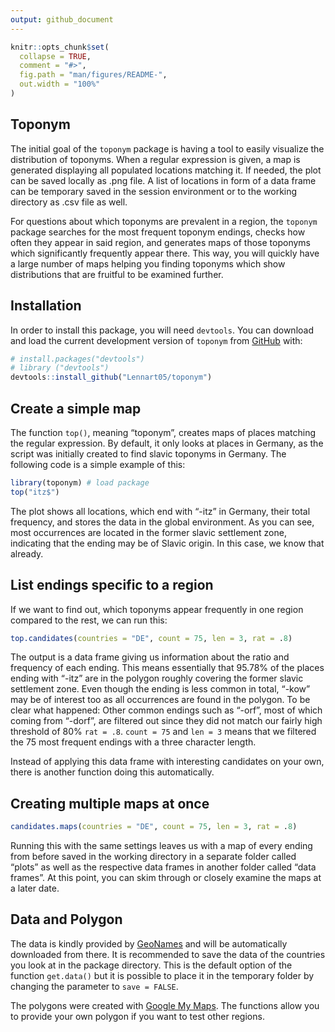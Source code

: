 ```yaml
---
output: github_document
---
```


<!-- README.md is generated from README.Rmd. Please edit that file -->

```r
knitr::opts_chunk$set(
  collapse = TRUE,
  comment = "#>",
  fig.path = "man/figures/README-",
  out.width = "100%"
)
```

## Toponym

<!-- badges: start -->
<!-- badges: end -->

The initial goal of the `toponym` package is having a tool to easily visualize the distribution of toponyms. When a regular expression is given, a map is generated displaying all populated locations matching it. If needed, the plot can be saved locally as .png file. A list of locations in form of a data frame can be temporary saved in the session environment or to the working directory as .csv file as well.

For questions about which toponyms are prevalent in a region, the `toponym` package searches for the most frequent toponym endings, checks how often they appear in said region, and generates maps of those toponyms which significantly frequently appear there. This way, you will quickly have a large number of maps helping you finding toponyms which show distributions that are fruitful to be examined further.

## Installation
In order to install this package, you will need `devtools`. You can download and load the current development version of `toponym` from [GitHub](https://github.com/Lennart05/toponym) with:

``` r
# install.packages("devtools")
# library ("devtools")
devtools::install_github("Lennart05/toponym")
```

## Create a simple map

The function `top()`, meaning "toponym", creates maps of places matching the regular expression. By default, it only looks at places in Germany, as the script was initially created to find slavic toponyms in Germany. The following code is a simple example of this:

```r
library(toponym) # load package
top("itz$") 

```

The plot shows all locations, which end with "-itz" in Germany, their total frequency, and stores the data in the global environment. As you can see, most occurrences are located in the former slavic settlement zone, indicating that the ending may be of Slavic origin. In this case, we know that already.

## List endings specific to a region

If we want to find out, which toponyms appear frequently in one region compared to the rest, we can run this:

```r
top.candidates(countries = "DE", count = 75, len = 3, rat = .8)
```

The output is a data frame giving us information about the ratio and frequency of each ending. This means essentially that 95.78% of the places ending with "-itz" are in the polygon roughly covering the former slavic settlement zone. Even though the ending is less common in total, "-kow" may be of interest too as all occurrences are found in the polygon. To be clear what happened: Other common endings such as "-orf", most of which coming from "-dorf", are filtered out since they did not match our fairly high threshold of 80% `rat = .8`. `count = 75` and `len = 3` means that we filtered the 75 most frequent endings with a three character length. 

Instead of applying this data frame with interesting candidates on your own, there is another function doing this automatically. 


## Creating multiple maps at once

```r
candidates.maps(countries = "DE", count = 75, len = 3, rat = .8)
```

Running this with the same settings leaves us with a map of every ending from before saved in the working directory in a separate folder called "plots" as well as the respective data frames in another folder called "data frames". At this point, you can skim through or closely examine the maps at a later date.


## Data and Polygon

The data is kindly provided by [GeoNames](https://www.geonames.org/) and will be automatically downloaded from there. It is recommended to save the data of the countries you look at in the package directory. This is the default option of the function `get.data()` but it is possible to place it in the temporary folder by changing the parameter to `save = FALSE`.

The polygons were created with [Google My Maps](https://www.google.com/maps/about/mymaps/). The functions allow you to provide your own polygon if you want to test other regions. 



